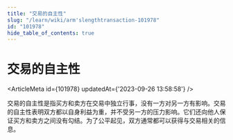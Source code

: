 ```yaml
---
title: "交易的自主性"
slug: "/learn/wiki/arm'slengthtransaction-101978"
id: "101978"
hide_table_of_contents: true
---
```



# 交易的自主性

<ArticleMeta id={101978} updatedAt={'2023-09-26 13:58:58'} />
<div className='border-solid border-b border-t-0 my-4 border-[var(--ifm-color-gray-300)]' />

交易的自主性是指买方和卖方在交易中独立行事，没有一方对另一方有影响。交易的自主性表明双方都以自身利益为重，并不受另一方的压力影响。它们还向他人保证买方和卖方之间没有勾结。为了公平起见，双方通常都可以获得与交易相关的信息。
